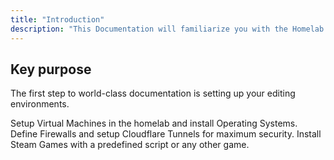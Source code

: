 ```yaml
---
title: "Introduction"
description: "This Documentation will familiarize you with the Homelab. This setup runs on Proxmox Virtual Environment (VE) v8.3, a powerful open-source platform for virtualization and containerization."
---
```


## Key purpose

The first step to world-class documentation is setting up your editing environments.

<CardGroup cols="2">
  <Card title="VM Configuration" icon="server" href="/setup/linux">
    Setup Virtual Machines in the homelab and install Operating Systems.
  </Card>
  <Card title="Network Configuration" icon="network-wired" href="/security/networking">
    Define Firewalls and setup Cloudflare Tunnels for maximum security.
  </Card>
  <Card title="Gaming Setup" icon="gamepad" href="/systems/steam">
    Install Steam Games with a predefined script or any other game.
  </Card>
</CardGroup>